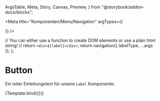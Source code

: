   ArgsTable,
  Meta,
  Story,
  Canvas,
  Preview,
} from "@storybook/addon-docs/blocks";


<Meta
  title="Komponenten/Menu/Navigation"
  argTypes={{
    
  }}
/>

  // You can either use a function to create DOM elements or use a plain html string!
  // return `<div>${label}</div>`;
  return navigation({ labelType, ...args });
};

# Button

Ein toller Einleitungstext für unsere `Label` Komponente:

<Preview withToolbar>
  <Story
    name="Main Menu"
  >
    {Template.bind({})}
  </Story>
</Preview>

<ArgsTable story="Main Menu" />
